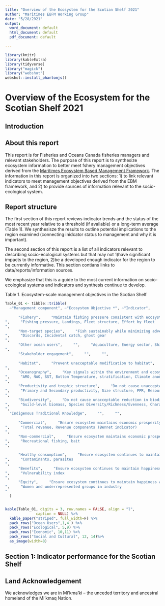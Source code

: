 ```yaml
---
title: "Overview of the Ecosystem for the Scotian Shelf 2021"
author: "Maritimes EBFM Working Group"
date: "5/28/2021"
output:
  word_document: default
  html_document: default
  pdf_document: default

---
```

```r
library(knitr)
library(kableExtra)
library(tidyverse)
library("magick")
library("webshot")
webshot::install_phantomjs()
```


# Overview of the Ecosystem for the Scotian Shelf 2021

## Introduction


## About this report
This report is for Fisheries and Oceans Canada fisheries managers and relevant stakeholders. The purpose of this report is to synthesize ecosystem information to better meet fshery management objectives derived from the [Maritimes Ecosystem Based Management Framework](http://publications.gc.ca/collections/collection_2020/mpo-dfo/Fs97-6-3368-eng.pdf). The information in this report is organized into two sections: 1) to link relevant indicators to meet management objectives derived from the EBM framework, and 2) to provide sources of information relevant to the socio-ecological system. 

## Report structure
The first section of this report reviews indicator trends and the status of the most recent year relative to a threshold (if available) or a long-term average (Table 1). We synthesisze the results to outline potential implications to the region examined (connecting inidcator status to management and why it is important). 

The second section of this report is a list of all indicators relevant to describing socio-ecological systems but that may not 1)have significant impacts to the region, 2)be a developed enough indicator for the region to be currently informative. This section contians links to data/reports/information sources. 

We emphasize that this is a guide to the most current information on socio-ecological systems and indicators and synthesis continue to develop. 


Table 1. Ecosystem-scale management objectives in the Scotian Shelf

```r

Table_01 <- tibble::tribble(
  ~"Management component", ~"Ecosystem Objective *", ~"Indicator",
    
      "Fishery",     "Maintain fishing pressure consistent with ecosystem's ability to recover
",     "Fishing pressure, Landings, Fleet structure, Effort by fleet
",
      "Non-target species",     "Fish sustainably while minimizing adverse impacts on non-target species
",     "Discards, Incidental catch, ghost gear
",
      "Other ocean users",     "",     "Aquaculture, Energy sector, Shipping and transport
",
      "Stakeholder engagement",     "",     "",
     
      "Habitat",     "Prevent unacceptable modification to habitat",     "Habitat types, habitat condition, connectivity
",
      "Oceanography",     "Key signals within the environment and ecosystem
",     "AMO, NAO, SST, Bottom Temperature, stratification, Climate anomalies
",
      "Productivity and trophic structure",     "Do not cause unacceptable reduction to productivity
",     "Primary and Secondary productivity, Size structure, PPR, Resource potential
",
      "Biodiversity",     "Do not cause unacceptable reduction in biodiversity
",     "Guild-level biomass, Species Diversity/Richness/Evenness, Charasmatic species, Invasive species
",
  "Indigenous Traditional Knowledge",     "",     "",
    
      "Commercial",     "Ensure ecosystem maintains economic prosperity and livelihoods
",     "Total revenue, Revenue components (Bennet indicator)
",
      "Non-commercial",     "Ensure ecosystem maintains economic prosperity and livelihoods
",     "Recreational fishing, bait
",
       
      "Healthy consumption",     "Ensure ecosystem continues to maintain happiness and wellbeing of individuals
",     "Contaminants, parasites
",
      "Benefits",     "Ensure ecosystem continues to maintain happiness and wellbeing of individuals
",     "Vulnerability index 
",
      "Equity",     "Ensure ecosystem continues to maintain happiness and wellbeing of individuals
",     "Women and underrepresented groups in industry
"
  )


kable(Table_01, digits = 3, row.names = FALSE, align = "l",
              caption = NULL) %>% 
  kable_paper("striped", full_width=F) %>%
  pack_rows("Ocean Users",1,4 ) %>%
  pack_rows("Ecological", 5,9) %>%
  pack_rows("Economic", 10,11) %>%
  pack_rows("Social and Cultural", 12, 14)%>%
  as_image(width=8)
```

## Section 1: Indicator performance for the Scotian Shelf



## Land Acknowledgement
We acknowledges we are in Mi’kma’ki – the unceded territory and ancestral homeland of the Mi’kmaq Nation.
